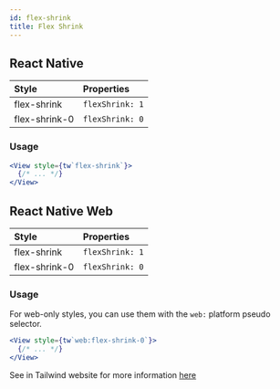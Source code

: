 ```yaml
---
id: flex-shrink
title: Flex Shrink
---
```


## React Native

| Style         | Properties      |
| :------------ | :-------------- |
| flex-shrink   | `flexShrink: 1` |
| flex-shrink-0 | `flexShrink: 0` |

### Usage

<!-- prettier-ignore-start -->
```jsx
<View style={tw`flex-shrink`}>
  {/* ... */}
</View>
```
<!-- prettier-ignore-end -->

## React Native Web

| Style         | Properties      |
| :------------ | :-------------- |
| flex-shrink   | `flexShrink: 1` |
| flex-shrink-0 | `flexShrink: 0` |

### Usage

For web-only styles, you can use them with the `web:` platform pseudo selector.

<!-- prettier-ignore-start -->
```jsx
<View style={tw`web:flex-shrink-0`}>
  {/* ... */}
</View>
```
<!-- prettier-ignore-end -->

See in Tailwind website for more information [here](https://tailwindcss.com/docs/flex-shrink)
